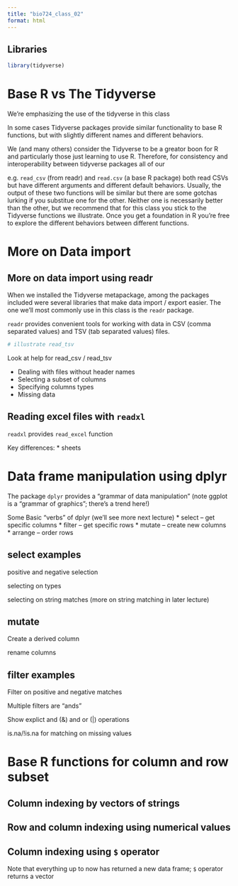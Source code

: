 ```yaml
---
title: "bio724_class_02"
format: html
---
```



## Libraries

```r
library(tidyverse)
```

# Base R vs The Tidyverse

We're emphasizing the use of the tidyverse in this class

In some cases Tidyverse packages provide similar functionality to base R functions, but with slightly different names and different behaviors.

We (and many others) consider the Tidyverse to be a greator boon for R and particularly those just learning to use R. Therefore, for consistency and interoperability between tidyverse packages all of our 


e.g. `read_csv` (from readr) and `read.csv` (a base R package) both read CSVs but have different arguments and different default behaviors.  Usually, the output of these two functions will be similar but there are some gotchas lurking if you substitue one for the other.  Neither one is necessarily better than the other, but we recommend that for this class you stick to the Tidyverse functions we illustrate.  Once you get a foundation in R you're free to explore the different behaviors between different functions.


# More on Data import

## More on data import using readr

When we installed the Tidyverse metapackage, among the packages included were several libraries that make data import / export easier.  The one we'll most commonly use in this class is the `readr` package.

`readr` provides convenient tools for working with data in CSV (comma separated values) and TSV (tab separated values) files.

```r
# illustrate read_tsv
```

Look at help for read_csv / read_tsv


* Dealing with files without header names
* Selecting a subset of columns
* Specifying columns types
* Missing data 

## Reading excel files with `readxl`

`readxl` provides `read_excel` function

Key differences:
* sheets



# Data frame manipulation using dplyr

The package `dplyr` provides a "grammar of data manipulation" (note ggplot is a "grammar of graphics"; there's a trend here!)

Some Basic "verbs" of dplyr (we'll see more next lecture)
* select -- get specific columns
* filter -- get specific rows
* mutate -- create new columns
* arrange -- order rows


## select examples

positive and negative selection

selecting on types

selecting on string matches (more on string matching in later lecture)

## mutate

Create a derived column

rename columns


## filter examples

Filter on positive and negative matches

Multiple filters are "ands"

Show explict and (&) and or (|) operations

is.na/!is.na for matching on missing values




# Base R functions for column and row subset

## Column indexing by vectors of strings

## Row and column indexing using numerical values

## Column indexing using `$` operator

Note that everything up to now has returned a new data frame; `$` operator returns a vector










